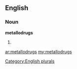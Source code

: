==English==

===Noun===
'''metallodrugs'''

# {{plural of|[[metallodrug]]}}

[[Category:English plurals]]

[[ar:metallodrugs]]
[[my:metallodrugs]]
